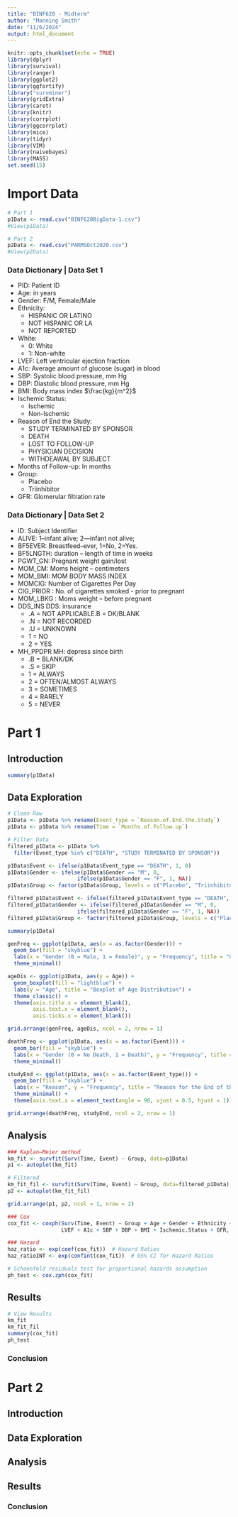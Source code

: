 ```yaml
---
title: "BINF620 - Midterm"
author: "Manning Smith"
date: "11/6/2024"
output: html_document
---
```


```r
knitr::opts_chunk$set(echo = TRUE)
library(dplyr)
library(survival)
library(ranger)
library(ggplot2)
library(ggfortify)
library("survminer")
library(gridExtra)
library(caret)
library(knitr)
library(corrplot)
library(ggcorrplot)
library(mice)
library(tidyr)
library(VIM)
library(naivebayes)
library(MASS)
set.seed(15)
```

# Import Data
```r
# Part 1
p1Data <- read.csv("BINF620BigData-1.csv")
#View(p1Data)

# Part 2
p2Data <- read.csv("PARMSOct2020.csv")
#View(p2Data)
```

### Data Dictionary | Data Set 1
- PID:    Patient ID
- Age:    in years
- Gender:   F/M, Female/Male
- Ethnicity:
  - HISPANIC OR LATINO
  - NOT HISPANIC OR LA
  - NOT REPORTED
- White:
  - 0:  White
  - 1:  Non-white
- LVEF:   Left ventricular ejection fraction
- A1c:    Average amount of glucose (sugar) in blood
- SBP:    Systolic blood pressure,  mm Hg
- DBP:    Diastolic blood pressure,  mm Hg
- BMI:    Body mass index $\frac{kg}{m^2}$
- Ischemic Status:
  - Ischemic
  - Non-Ischemic
- Reason of End the Study:
  - STUDY TERMINATED BY SPONSOR
  - DEATH
  - LOST TO FOLLOW-UP
  - PHYSICIAN DECISION
  - WITHDEAWAL BY SUBJECT
- Months of Follow-up:  In months
- Group:
  - Placebo
  - Triinhibitor
- GFR:    Glomerular filtration rate
  
### Data Dictionary | Data Set 2
- ID:  Subject Identifier
- ALIVE:  1--infant alive; 2—infant not alive;
- BF5EVER: Breastfeed--ever, 1=No, 2=Yes.
- BF5LNGTH: duration -- length of time in weeks
- PGWT_GN: Pregnant weight gain/lost
- MOM_CM:  Moms height – centimeters
- MOM_BMI:  MOM BODY MASS INDEX
- MOMCIG:   Number of Cigarettes Per Day
- CIG_PRIOR : No. of cigarettes smoked - prior to pregnant 
- MOM_LBKG : Moms weight -- before pregnant
- DDS_INS DDS: insurance
  - .A = NOT APPLICABLE.B = DK/BLANK
  - .N = NOT RECORDED
  - .U = UNKNOWN
  - 1 = NO
  - 2 = YES
- MH_PPDPR MH: depress since birth
  - .B = BLANK/DK
  - .S = SKIP
  - 1 = ALWAYS
  - 2 = OFTEN/ALMOST ALWAYS
  - 3 = SOMETIMES
  - 4 = RARELY
  - 5 = NEVER
  
\newpage
# Part 1
## Introduction

```r
summary(p1Data)
```

## Data Exploration

```r
# Clean Raw
p1Data <- p1Data %>% rename(Event_type = `Reason.of.End.the.Study`)
p1Data <- p1Data %>% rename(Time = `Months.of.Follow.up`)

# Filter Data
filtered_p1Data <- p1Data %>%
  filter(Event_type %in% c("DEATH", "STUDY TERMINATED BY SPONSOR"))

p1Data$Event <- ifelse(p1Data$Event_type == "DEATH", 1, 0)
p1Data$Gender <- ifelse(p1Data$Gender == "M", 0, 
                      ifelse(p1Data$Gender == "F", 1, NA))
p1Data$Group <- factor(p1Data$Group, levels = c("Placebo", "Triinhibitor"))

filtered_p1Data$Event <- ifelse(filtered_p1Data$Event_type == "DEATH", 1, 0)
filtered_p1Data$Gender <- ifelse(filtered_p1Data$Gender == "M", 0,
                      ifelse(filtered_p1Data$Gender == "F", 1, NA))
filtered_p1Data$Group <- factor(filtered_p1Data$Group, levels = c("Placebo", "Triinhibitor"))
```

```r
summary(p1Data)

genFreq <- ggplot(p1Data, aes(x = as.factor(Gender))) +
  geom_bar(fill = "skyblue") +
  labs(x = "Gender (0 = Male, 1 = Female)", y = "Frequency", title = "Gender Frequency") +
  theme_minimal()

ageDis <- ggplot(p1Data, aes(y = Age)) +
  geom_boxplot(fill = "lightblue") +
  labs(y = "Age", title = "Boxplot of Age Distribution") +
  theme_classic() + 
  theme(axis.title.x = element_blank(), 
        axis.text.x = element_blank(), 
        axis.ticks.x = element_blank())

grid.arrange(genFreq, ageDis, ncol = 2, nrow = 1)

deathFreq <- ggplot(p1Data, aes(x = as.factor(Event))) +
  geom_bar(fill = "skyblue") +
  labs(x = "Gender (0 = No Death, 1 = Death)", y = "Frequency", title = "Death Frequency") +
  theme_minimal()

studyEnd <- ggplot(p1Data, aes(x = as.factor(Event_type))) +
  geom_bar(fill = "skyblue") +
  labs(x = "Reason", y = "Frequency", title = "Reason for the End of the Study") +
  theme_minimal() +
  theme(axis.text.x = element_text(angle = 90, vjust = 0.5, hjust = 1))

grid.arrange(deathFreq, studyEnd, ncol = 2, nrow = 1)
```

## Analysis

```r
### Kaplan–Meier method
km_fit <- survfit(Surv(Time, Event) ~ Group, data=p1Data)
p1 <- autoplot(km_fit)

# Filtered
km_fit_fil <- survfit(Surv(Time, Event) ~ Group, data=filtered_p1Data)
p2 <- autoplot(km_fit_fil)

grid.arrange(p1, p2, ncol = 1, nrow = 2)

### Cox
cox_fit <- coxph(Surv(Time, Event) ~ Group + Age + Gender + Ethnicity + White + 
                 LVEF + A1c + SBP + DBP + BMI + Ischemic.Status + GFR, data = p1Data)

### Hazard
haz_ratio <- exp(coef(cox_fit))  # Hazard Ratios
haz_ratioINT <- exp(confint(cox_fit))  # 95% CI for Hazard Ratios

# Schoenfeld residuals test for proportional hazards assumption
ph_test <- cox.zph(cox_fit)
```

## Results

```r
# View Results
km_fit
km_fit_fil
summary(cox_fit)
ph_test
```

### Conclusion


\newpage
# Part 2
## Introduction

## Data Exploration

## Analysis

## Results

### Conclusion
